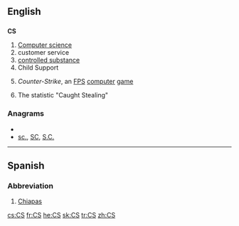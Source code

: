 {{also|Appendix:Variations of "cs"}}
==English==

==={{initialism}}===
'''CS'''

# [[computer science|Computer science]]
# customer service
# [[controlled substance]]
# Child Support
# {{computer games}} ''Counter-Strike'', an [[FPS]] [[computer]] [[game]]
# {{baseball}} The statistic "Caught Stealing"

===Anagrams===
* {{alphagram|cs}}
* [[sc.#English|sc.]], [[SC#English|SC]], [[S.C.#English|S.C.]]


----

==Spanish==

===Abbreviation===
{{infl|es|abbreviation}}

# [[Chiapas]] {{gloss|Mexican state}}

[[cs:CS]]
[[fr:CS]]
[[he:CS]]
[[sk:CS]]
[[tr:CS]]
[[zh:CS]]
